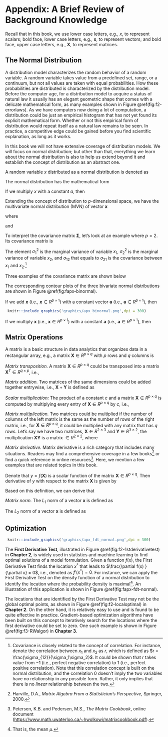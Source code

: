 # Appendix: A Brief Review of Background Knowledge {-}

Recall that in this book, we use lower case letters, e.g., $x$, to represent scalars; bold face, lower case letters, e.g., $\boldsymbol{x}$, to represent vectors; and bold face, upper case letters, e.g., $\boldsymbol{X}$, to represent matrices.


## The Normal Distribution {-}

A distribution model characterizes the random behavior of a random variable. A random variable takes value from a predefined set, range, or a continuum, but not all values are taken with equal probabilities. How these probabilities are distributed is characterized by the distribution model. Before the computer age, for a distribution model to acquire a status of natural law it usually has an elegant geometric shape that comes with a delicate mathematical form, as many examples shown in Figure \@ref(fig:f2-errorlaws). As we have computers now doing a lot of computation, a distribution could be just an empirical histogram that has not yet found its explicit mathematical form. Whether or not this empirical form of distribution would repeat itself as a natural law remains to be seen. In practice, a competitive edge could be gained before you find scientific explanation, as long as it works. 

In this book we will not have extensive coverage of distribution models. We will focus on normal distribution; but other than that, everything we learn about the normal distribution is also to help us extend beyond it and establish the concept of distribution as an abstract one. 


A random variable $x$ distributed as a normal distribution is denoted as

\begin{equation*}
\small
  
x \sim N\left(\mu, \sigma^{2}\right).
 
\end{equation*}

The normal distribution has the mathematical form


\begin{equation*}
\small
  
N\left(\mu, \sigma^{2}\right) = \frac{1}{\sqrt{2\pi} \sigma}e^{-\frac{1}{2}(\frac{x - \mu}{\sigma})^2 }.
 
\end{equation*}


If we multiply $x$ with a constant $a$, then 

\begin{equation*}
\small
  
ax \sim N\left(a\mu, a^2\sigma^{2}\right).
(\#eq:apx-normal)
 
\end{equation*}

Extending the concept of distribution to $p$-dimensional space, we have the multivariate normal distribution (MVN) of vector $\boldsymbol{x}$


\begin{equation*}
\small
  
\boldsymbol{x} \sim MVN\left(\boldsymbol{\mu}, \boldsymbol{\Sigma}\right),
 
\end{equation*}

\noindent where 

\begin{equation*}
\small
  
\boldsymbol{\mu}=\left[ \begin{array}{c}{\mu_{1}} \\ {\mu_{2}} \\ {\vdots} \\ {\mu_{p}}\end{array}\right], \text {         }  \boldsymbol{\Sigma}=\left[ \begin{array}{cccc} {\sigma^2_{1}} & {\sigma_{12}} & {\cdots} & {\sigma_{1p}} \\ {\sigma_{21}} & {\sigma^2_{2}} & {\cdots} & {\sigma_{2p}} \\ {\vdots} & {\vdots} & {\vdots} & {\vdots} \\ {\sigma_{p1}} & {\sigma_{p2}} & {\cdots} & {\sigma^2_{p }}\end{array}\right],
 
\end{equation*}

\noindent and

\begin{equation*}
\small
  
MVN\left(\boldsymbol{\mu}, \boldsymbol{\Sigma}\right) = \frac{1}{\sqrt{(2\pi)^p\det{\boldsymbol{\Sigma}}}}\exp\left({-\frac{1}{2}(\boldsymbol{x}-\boldsymbol{\mu})^T\boldsymbol{\Sigma}^{-1}}(\boldsymbol{x}-\boldsymbol{\mu})\right).
 
\end{equation*}

To interpret the covariance matrix $\boldsymbol{\Sigma}$, let's look at an example where $p=2$. Its covariance matrix is

\begin{equation*}
\small
  
\boldsymbol{\Sigma_1} = \left[ \begin{array}{cc} {\sigma^2_1} & {\sigma_{12}} \\ {\sigma_{21}} & {\sigma_2^2}\end{array}\right].  
 
\end{equation*}

The element $\sigma^2_1$ is the marginal variance of variable $x_1$, $\sigma^2_2$ is the marginal variance of variable $x_2$, and $\sigma_{12}$ that equals to $\sigma_{21}$ is the covariance between $x_1$ and $x_2$.^[Covariance is closely related to the concept of correlation. For instance, denote the correlation between $x_1$ and $x_2$ as $r$, which is defined as $r = \frac{\sigma_{12}}{\sigma_1\sigma_2}$. It could be shown that $r$ takes value from $-1$ (i.e., perfect negative correlation) to $1$ (i.e., perfect positive correlation). Note that this correlation concept is built on the normal distribution, and the correlation $0$ doesn't imply the two variables have no relationship in any possible form. Rather, it only implies that there is no *linear* relationship between the two.] 

Three examples of the covariance matrix are shown below

\begin{equation*}
\small
  
\boldsymbol{\Sigma_1} = \left[ \begin{array}{cc} {1} & {0} \\ {0} & {1}\end{array}\right], \text {         }  \boldsymbol{\Sigma_2} = \left[ \begin{array}{cc} {1} & {0.8} \\ {0.8} & {1}\end{array}\right], \text {         }  \boldsymbol{\Sigma_3} = \left[ \begin{array}{cc} {1} & {1} \\ {1} & {1}\end{array}\right].  
 
\end{equation*}

The corresponding contour plots of the three bivariate normal distributions are shown in Figure \@ref(fig:fapx-binormal).

If we add $\boldsymbol{x}$ (i.e., $\boldsymbol{x} \in R^{p \times 1}$) with a constant vector $\boldsymbol{a}$ (i.e., $\boldsymbol{a} \in R^{p \times 1}$), then 

  

```r
 knitr::include_graphics('graphics/apx_binormal.png',dpi = 300)   
``` 

\begin{equation*}
\small
  
\boldsymbol{a + x} \sim MVN\left(\boldsymbol{a + \mu}, \boldsymbol{\Sigma}\right).
 
\end{equation*}

If we multiply $\boldsymbol{x}$ (i.e., $\boldsymbol{x} \in R^{p \times 1}$) with a constant $\boldsymbol{a}$ (i.e., $\boldsymbol{a} \in R^{p \times 1}$), then 


\begin{equation*}
\small
  
\boldsymbol{a^Tx} \sim MVN\left(\boldsymbol{a^T\mu}, \boldsymbol{a^T\Sigma a}\right).
 
\end{equation*}


## Matrix Operations {-}

A matrix is a basic structure in data analytics that organizes data in a rectangular array, e.g., a matrix $\boldsymbol{X} \in R^{p \times q}$ with $p$ rows and $q$ columns is

\begin{equation*}
\small
  
\boldsymbol{X}=\left[ \begin{array}{cccc} {x_{11}} & {x_{12}} & {\cdots} & {x_{1q}} \\ {x_{21}} & {x_{22}} & {\cdots} & {x_{2q}} \\ {\vdots} & {\vdots} & {\vdots} & {\vdots} \\ {x_{p1}} & {x_{p2}} & {\cdots} & {x_{pq}}\end{array}\right].
 
\end{equation*}

*Matrix transposition.* A matrix $\boldsymbol{X} \in R^{p \times q}$ could be transposed into a matrix $\boldsymbol{X}^T \in R^{q \times p}$, i.e.,

\begin{equation*}
\small
  
\boldsymbol{X}^T=\left[ \begin{array}{cccc} {x_{11}} & {x_{21}} & {\cdots} & {x_{q1}} \\ {x_{12}} & {x_{22}} & {\cdots} & {x_{q2}} \\ {\vdots} & {\vdots} & {\vdots} & {\vdots} \\ {x_{1p}} & {x_{2p}} & {\cdots} & {x_{qp}}\end{array}\right].
 
\end{equation*}


*Matrix addition.* Two matrices of the same dimensions could be added together entrywise, i.e., $\boldsymbol{X} + \boldsymbol{Y}$ is defined as


\begin{equation*}
\small
  
\boldsymbol{X + Y}=\left[ \begin{array}{cccc} {x_{11}+y_{11}} & {x_{12}+y_{12}} & {\cdots} & {x_{1q}+y_{1q}} \\ {x_{21}+y_{21}} & {x_{22}+y_{22}} & {\cdots} & {x_{2q}+y_{2q}} \\ {\vdots} & {\vdots} & {\vdots} & {\vdots} \\ {x_{p1}+y_{p1}} & {x_{p2}+y_{p2}} & {\cdots} & {x_{pq}+y_{pq}}\end{array}\right].
 
\end{equation*}

*Scalar multiplication:* The product of a constant $c$ and a matrix $\boldsymbol{X} \in R^{p \times q}$ is computed by multiplying every entry of $\boldsymbol{X} \in R^{p \times q}$ by $c$, i.e.,

\begin{equation*}
\small
  
c\boldsymbol{X}=\left[ \begin{array}{cccc} {cx_{11}} & {cx_{12}} & {\cdots} & {cx_{1q}} \\ {cx_{21}} & {cx_{22}} & {\cdots} & {cx_{2q}} \\ {\vdots} & {\vdots} & {\vdots} & {\vdots} \\ {cx_{p1}} & {cx_{p2}} & {\cdots} & {cx_{pq}}\end{array}\right].
 
\end{equation*}

*Matrix multiplication.* Two matrices could be multiplied if the number of columns of the left matrix is the same as the number of rows of the right matrix, i.e., for $\boldsymbol{X} \in R^{p \times q}$, it could be multiplied with any matrix that has $q$ rows. Let's say we have two matrices, $\boldsymbol{X} \in R^{2 \times 3}$ and $\boldsymbol{Y} \in R^{3 \times 2}$, the multiplication $\boldsymbol{XY}$ is a matrix $\in R^{2 \times 2}$, where

\begin{equation*}
\small
  
\boldsymbol{XY}=\left[ \begin{array}{cccc} {x_{11}y_{11}+ x_{12}y_{21}+ x_{13}y_{31}}  & {x_{11}y_{12}+ x_{12}y_{22}+ x_{13}y_{32}} \\ {x_{21}y_{11}+ x_{22}y_{21}+ x_{23}y_{31}} & {x_{21}y_{12}+ x_{22}y_{22}+ x_{23}y_{32}}\end{array}\right].
 
\end{equation*}


*Matrix derivative.* Matrix derivative is a rich category that includes many situations. Readers may find a comprehensive coverage in a few books^[Harville, D.A., *Matrix Algebra From a Statistician's Perspective*, Springer, 2000.] or find a quick reference in online resources^[Petersen, K.B. and  Pedersen, M.S., *The Matrix Cookbook*, online document ([https://www.math.uwaterloo.ca/~hwolkowi/matrixcookbook.pdf](https://www.math.uwaterloo.ca/~hwolkowi/matrixcookbook.pdf)).]. Here, we mention a few examples that are related topics in this book. 

Denote that $y=f(\boldsymbol{X})$ is a scalar function of the matrix $\boldsymbol{X} \in R^{p \times q}$. Then derivative of $y$ with respect to the matrix $\boldsymbol{X}$ is given by

\begin{equation*}
\small
  
\frac{\partial y }{\partial \boldsymbol{X}} = \left[ \begin{array}{cccc} \frac{\partial y }{\partial x_{11}} & \frac{\partial y }{\partial x_{12}} & {\cdots} & \frac{\partial y }{\partial x_{1q}} \\ \frac{\partial y }{\partial x_{21}} & \frac{\partial y }{\partial x_{22}} & {\cdots} & \frac{\partial y }{\partial x_{2q}} \\ {\vdots} & {\vdots} & {\vdots} & {\vdots} \\ \frac{\partial y }{\partial x_{p1}} & \frac{\partial y }{\partial x_{p2}} & {\cdots} & \frac{\partial y }{\partial x_{pq}}\end{array}\right].
 
\end{equation*}

Based on this definition, we can derive that

\begin{equation*}
\small
  
\frac{\partial \boldsymbol{a}^T\boldsymbol{x} }{\partial \boldsymbol{x}} = \boldsymbol{a};
 
\end{equation*}

\begin{equation*}
\small
  
\frac{\partial \boldsymbol{x}^T\boldsymbol{B}\boldsymbol{x} }{\partial \boldsymbol{x}} = (\boldsymbol{B} + \boldsymbol{B}^T)\boldsymbol{x};
 
\end{equation*}

\begin{equation*}
\small
  
\frac{\partial \boldsymbol{(x-a)}^T\boldsymbol{B}\boldsymbol{(x-a)} }{\partial \boldsymbol{x}} = 2\boldsymbol{B}\boldsymbol{(x-a)};
 
\end{equation*}

\begin{equation*}
\small
  
\frac{\partial \boldsymbol{(Ax+b)}^T\boldsymbol{W}\boldsymbol{(Cx+d)} }{\partial \boldsymbol{x}} = \boldsymbol{A}^T\boldsymbol{W}\boldsymbol{(Cx+d)} + \boldsymbol{C}^T\boldsymbol{W}\boldsymbol{(Ax+b)}.
 
\end{equation*}

*Matrix norm.* The $L_1$ norm of a vector $\boldsymbol{x}$ is defined as

\begin{equation*}
\small
  
\lVert \boldsymbol{x} \rVert_1 = \sum_{i=1}^p \lvert x_i \rvert.
 
\end{equation*}

The $L_2$ norm of a vector $\boldsymbol{x}$ is defined as

\begin{equation*}
\small
  
\lVert \boldsymbol{x} \rVert^2_2 = \sum_{i=1}^p x_i^2.
 
\end{equation*}

## Optimization {-}

 

```r
 knitr::include_graphics('graphics/apx_fdt_normal.png',dpi = 300)   
``` 

The **First Derivative Test**, illustrated in Figure \@ref(fig:f2-1stderivativetest) in **Chapter 2**, is widely used in statistics and machine learning to find optimal solutions of a model formulation. Given a function $f(x)$, the First Derivative Test finds the location $x^*$ that leads to $\frac{\partial f(x) }{\partial x} = 0$, i.e., denoted as $f'(x^*)=0$. For instance, we can apply the First Derivative Test on the density function of a normal distribution to identify the location where the probability density is maximal^[That is, the mean $\mu$.]. An illustration of this application is shown in Figure \@ref(fig:fapx-fdt-normal).

The locations that are identified by the First Derivative Test may not be the global optimal points, as shown in Figure \@ref(fig:f2-localoptimal) in **Chapter 2**. On the other hand, it is relatively easy to use and is found to be quite effective in practice. Gradient-based optimization algorithms have been built on this concept to iteratively search for the locations where the first derivative could be set to zero. One such example is shown in Figure \@ref(fig:f3-RWalgor) in **Chapter 3**.




